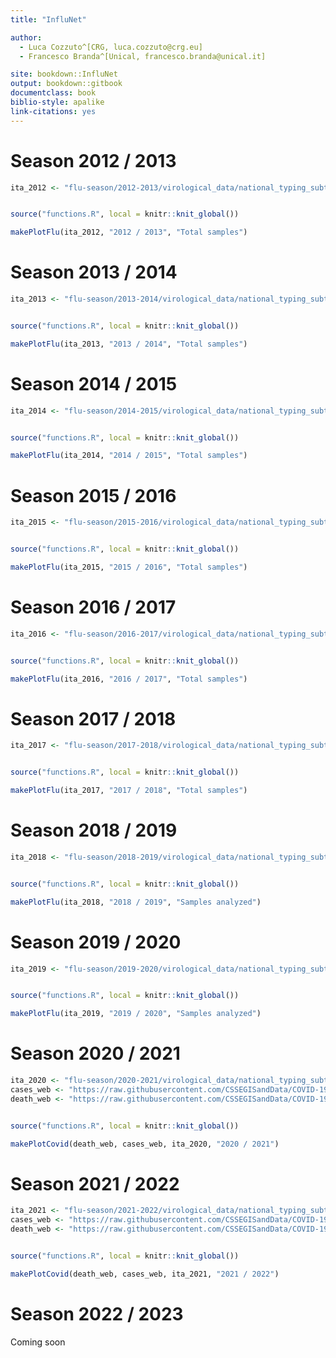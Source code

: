 ```yaml
---
title: "InfluNet"

author:
  - Luca Cozzuto^[CRG, luca.cozzuto@crg.eu]
  - Francesco Branda^[Unical, francesco.branda@unical.it]

site: bookdown::InfluNet
output: bookdown::gitbook
documentclass: book
biblio-style: apalike
link-citations: yes
---
```


# Season 2012 / 2013


```r


ita_2012 <- "flu-season/2012-2013/virological_data/national_typing_subtyping_influenza_viruses.csv"


source("functions.R", local = knitr::knit_global())

makePlotFlu(ita_2012, "2012 / 2013", "Total samples")

```

# Season 2013 / 2014


```r


ita_2013 <- "flu-season/2013-2014/virological_data/national_typing_subtyping_influenza_viruses.csv"


source("functions.R", local = knitr::knit_global())

makePlotFlu(ita_2013, "2013 / 2014", "Total samples")

```


# Season 2014 / 2015


```r


ita_2014 <- "flu-season/2014-2015/virological_data/national_typing_subtyping_influenza_viruses.csv"


source("functions.R", local = knitr::knit_global())

makePlotFlu(ita_2014, "2014 / 2015", "Total samples")

```


# Season 2015 / 2016


```r


ita_2015 <- "flu-season/2015-2016/virological_data/national_typing_subtyping_influenza_viruses.csv"


source("functions.R", local = knitr::knit_global())

makePlotFlu(ita_2015, "2015 / 2016", "Total samples")

```

# Season 2016 / 2017


```r


ita_2016 <- "flu-season/2016-2017/virological_data/national_typing_subtyping_influenza_viruses.csv"


source("functions.R", local = knitr::knit_global())

makePlotFlu(ita_2016, "2016 / 2017", "Total samples")

```


# Season 2017 / 2018


```r


ita_2017 <- "flu-season/2017-2018/virological_data/national_typing_subtyping_influenza_viruses.csv"


source("functions.R", local = knitr::knit_global())

makePlotFlu(ita_2017, "2017 / 2018", "Total samples")

```

# Season 2018 / 2019

```r


ita_2018 <- "flu-season/2018-2019/virological_data/national_typing_subtyping_influenza_viruses.csv"


source("functions.R", local = knitr::knit_global())

makePlotFlu(ita_2018, "2018 / 2019", "Samples analyzed")


```

# Season 2019 / 2020

```r


ita_2019 <- "flu-season/2019-2020/virological_data/national_typing_subtyping_influenza_viruses.csv"


source("functions.R", local = knitr::knit_global())

makePlotFlu(ita_2019, "2019 / 2020", "Samples analyzed")

```

# Season 2020 / 2021

```r


ita_2020 <- "flu-season/2020-2021/virological_data/national_typing_subtyping_influenza_viruses.csv"
cases_web <- "https://raw.githubusercontent.com/CSSEGISandData/COVID-19/master/csse_covid_19_data/csse_covid_19_time_series/time_series_covid19_confirmed_global.csv"
death_web <- "https://raw.githubusercontent.com/CSSEGISandData/COVID-19/master/csse_covid_19_data/csse_covid_19_time_series/time_series_covid19_deaths_global.csv"


source("functions.R", local = knitr::knit_global())

makePlotCovid(death_web, cases_web, ita_2020, "2020 / 2021")


```

# Season 2021 / 2022

```r

ita_2021 <- "flu-season/2021-2022/virological_data/national_typing_subtyping_influenza_viruses.csv"
cases_web <- "https://raw.githubusercontent.com/CSSEGISandData/COVID-19/master/csse_covid_19_data/csse_covid_19_time_series/time_series_covid19_confirmed_global.csv"
death_web <- "https://raw.githubusercontent.com/CSSEGISandData/COVID-19/master/csse_covid_19_data/csse_covid_19_time_series/time_series_covid19_deaths_global.csv"


source("functions.R", local = knitr::knit_global())

makePlotCovid(death_web, cases_web, ita_2021, "2021 / 2022")
```

# Season 2022 / 2023

Coming soon



